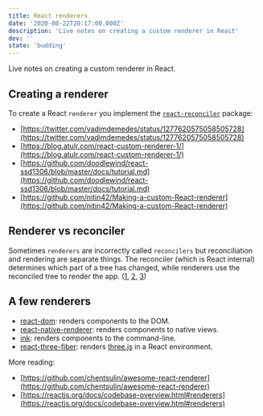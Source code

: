 ```yaml
---
title: React renderers
date: '2020-08-22T20:17:00.000Z'
description: 'Live notes on creating a custom renderer in React'
dev: ''
state: 'budding'
---
```


Live notes on creating a custom renderer in React.

## Creating a renderer

To create a React `renderer` you implement the [`react-reconciler`](https://github.com/facebook/react/tree/master/packages/react-reconciler) package:

- [https://twitter.com/vadimdemedes/status/1277620575058505728](https://twitter.com/vadimdemedes/status/1277620575058505728)
- [https://blog.atulr.com/react-custom-renderer-1/](https://blog.atulr.com/react-custom-renderer-1/)
- [https://github.com/doodlewind/react-ssd1306/blob/master/docs/tutorial.md](https://github.com/doodlewind/react-ssd1306/blob/master/docs/tutorial.md)
- [https://github.com/nitin42/Making-a-custom-React-renderer](https://github.com/nitin42/Making-a-custom-React-renderer)

## Renderer vs reconciler

Sometimes `renderers` are incorrectly called `reconcilers` but reconciliation and rendering are separate things. The reconciler (which is React internal) determines which part of a tree has changed, while renderers use the reconciled tree to render the app. ([1](https://github.com/acdlite/react-fiber-architecture#reconciliation-versus-rendering), [2](https://twitter.com/dan_abramov/status/1286008969429954560), [3](https://reactjs.org/docs/reconciliation.html))

## A few renderers

- [react-dom](https://github.com/facebook/react/tree/master/packages/react-dom): renders components to the DOM.
- [react-native-renderer](https://github.com/facebook/react/tree/master/packages/react-native-renderer): renders components to native views.
- [ink](https://github.com/vadimdemedes/ink): renders components to the command-line.
- [react-three-fiber](https://github.com/react-spring/react-three-fiber): renders [three.js](https://threejs.org/) in a React environment.

More reading:

- [https://github.com/chentsulin/awesome-react-renderer](https://github.com/chentsulin/awesome-react-renderer)
- [https://reactjs.org/docs/codebase-overview.html#renderers](https://reactjs.org/docs/codebase-overview.html#renderers)

